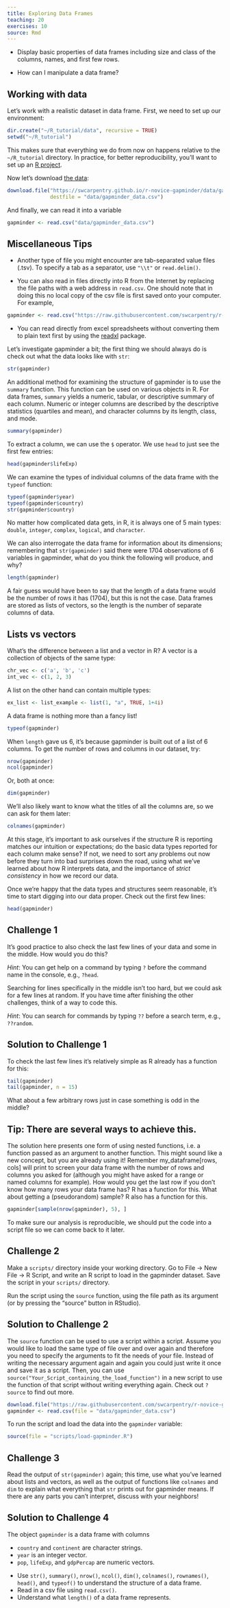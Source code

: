 ```yaml
---
title: Exploring Data Frames
teaching: 20
exercises: 10
source: Rmd
---
```


::::::::::::::::::::::::::::::::::::::: objectives

- Display basic properties of data frames including size and class of the columns, names, and first few rows.

::::::::::::::::::::::::::::::::::::::::::::::::::

:::::::::::::::::::::::::::::::::::::::: questions

- How can I manipulate a data frame?

::::::::::::::::::::::::::::::::::::::::::::::::::


## Working with data

Let's work with a realistic dataset in data frame. First, we need to set up our environment:

```r
dir.create("~/R_tutorial/data", recursive = TRUE)
setwd("~/R_tutorial")
```

This makes sure that everything we do from now on happens relative to the `~/R_tutorial` directory. In practice, for better reproducibility, you'll want to set up an [R project](learners/02-project-intro.Rmd).

Now let's download [the data](https://swcarpentry.github.io/r-novice-gapminder/data/gapminder_data.csv):

```r
download.file("https://swcarpentry.github.io/r-novice-gapminder/data/gapminder_data.csv",
              destfile = "data/gapminder_data.csv")
```

And finally, we can read it into a variable

```r
gapminder <- read.csv("data/gapminder_data.csv")
```

:::::::::::::::::::::::::::::::::::::::::  callout

## Miscellaneous Tips

- Another type of file you might encounter are tab-separated value files (.tsv). To specify a tab as a separator, use `"\\t"` or `read.delim()`.

- You can also read in files directly into R from the Internet by replacing the file paths with a web address in `read.csv`. One should note that in doing this no local copy of the csv file is first saved onto your computer. For example,

```r
gapminder <- read.csv("https://raw.githubusercontent.com/swcarpentry/r-novice-gapminder/gh-pages/_episodes_rmd/data/gapminder_data.csv")
```

- You can read directly from excel spreadsheets without
  converting them to plain text first by using the [readxl](https://cran.r-project.org/package=readxl) package.

::::::::::::::::::::::::::::::::::::::::::::::::::

Let's investigate gapminder a bit; the first thing we should always do is check
out what the data looks like with `str`:

```r
str(gapminder)
```

An additional method for examining the structure of gapminder is to use the `summary` function. This function can be used on various objects in R. For data frames, `summary` yields a numeric, tabular, or descriptive summary of each column. Numeric or integer columns are described by the descriptive statistics (quartiles and mean), and character columns by its length, class, and mode.

```r
summary(gapminder)
```

To extract a column, we can use the `$` operator. We use `head` to just see the first few entries:

```r
head(gapminder$lifeExp)
```

We can examine the types of individual columns of the data frame with the `typeof` function:

```r
typeof(gapminder$year)
typeof(gapminder$country)
str(gapminder$country)
```

No matter how complicated data gets, in R, it is always one of 5 main types: `double`, `integer`, `complex`, `logical`, and `character`.

We can also interrogate the data frame for information about its dimensions;
remembering that `str(gapminder)` said there were 1704 observations of 6
variables in gapminder, what do you think the following will produce, and why?

```r
length(gapminder)
```

A fair guess would have been to say that the length of a data frame would be the
number of rows it has (1704), but this is not the case. Data frames are stored as lists of vectors, so the length is the number of separate columns of data.

::: callout

## Lists vs vectors

What's the difference between a list and a vector in R? A vector is a collection of objects of the same type:

```r
chr_vec <- c('a', 'b', 'c')
int_vec <- c(1, 2, 3)
```

A list on the other hand can contain multiple types:

```r
ex_list <- list_example <- list(1, "a", TRUE, 1+4i)
```

:::

A data frame is nothing more than a fancy list!

```r
typeof(gapminder)
```

When `length` gave us 6, it's because gapminder is built out of a list of 6
columns. To get the number of rows and columns in our dataset, try:

```r
nrow(gapminder)
ncol(gapminder)
```

Or, both at once:

```r
dim(gapminder)
```

We'll also likely want to know what the titles of all the columns are, so we can
ask for them later:

```r
colnames(gapminder)
```

At this stage, it's important to ask ourselves if the structure R is reporting
matches our intuition or expectations; do the basic data types reported for each
column make sense? If not, we need to sort any problems out now before they turn
into bad surprises down the road, using what we've learned about how R
interprets data, and the importance of *strict consistency* in how we record our
data.

Once we're happy that the data types and structures seem reasonable, it's time
to start digging into our data proper. Check out the first few lines:

```r
head(gapminder)
```

:::::::::::::::::::::::::::::::::::::::  challenge

## Challenge 1

It's good practice to also check the last few lines of your data and some in the middle. How would you do this?

*Hint*: You can get help on a command by typing `?` before the command name in the console, e.g., `?head`.

Searching for lines specifically in the middle isn't too hard, but we could ask for a few lines at random. If you have time after finishing the other challenges, think of a way to code this.

*Hint*: You can search for commands by typing `??` before a search term, e.g., `??random`. 

:::::::::::::::  solution

## Solution to Challenge 1

To check the last few lines it's relatively simple as R already has a function for this:

```r
tail(gapminder)
tail(gapminder, n = 15)
```

What about a few arbitrary rows just in case something is odd in the middle?

## Tip: There are several ways to achieve this.

The solution here presents one form of using nested functions, i.e. a function passed as an argument to another function. This might sound like a new concept, but you are already using it!
Remember my\_dataframe[rows, cols] will print to screen your data frame with the number of rows and columns you asked for (although you might have asked for a range or named columns for example). How would you get the last row if you don't know how many rows your data frame has? R has a function for this. What about getting a (pseudorandom) sample? R also has a function for this.

```r
gapminder[sample(nrow(gapminder), 5), ]
```

:::::::::::::::::::::::::

::::::::::::::::::::::::::::::::::::::::::::::::::

To make sure our analysis is reproducible, we should put the code
into a script file so we can come back to it later.

:::::::::::::::::::::::::::::::::::::::  challenge

## Challenge 2

Make a `scripts/` directory inside your working directory. Go to File -> New File -> R Script, and write an R script to load in the gapminder dataset. Save the script in your `scripts/` directory.

Run the script using the `source` function, using the file path
as its argument (or by pressing the "source" button in RStudio).

:::::::::::::::  solution

## Solution to Challenge 2

The `source` function can be used to use a script within a script.
Assume you would like to load the same type of file over and over
again and therefore you need to specify the arguments to fit the
needs of your file. Instead of writing the necessary argument again
and again you could just write it once and save it as a script. Then,
you can use `source("Your_Script_containing_the_load_function")` in a new
script to use the function of that script without writing everything again.
Check out `?source` to find out more.

```r
download.file("https://raw.githubusercontent.com/swcarpentry/r-novice-gapminder/gh-pages/_episodes_rmd/data/gapminder_data.csv", destfile = "data/gapminder_data.csv")
gapminder <- read.csv(file = "data/gapminder_data.csv")
```

To run the script and load the data into the `gapminder` variable:

```r
source(file = "scripts/load-gapminder.R")
```

:::::::::::::::::::::::::

::::::::::::::::::::::::::::::::::::::::::::::::::

:::::::::::::::::::::::::::::::::::::::  challenge

## Challenge 3

Read the output of `str(gapminder)` again;
this time, use what you've learned about lists and vectors,
as well as the output of functions like `colnames` and `dim`
to explain what everything that `str` prints out for gapminder means.
If there are any parts you can't interpret, discuss with your neighbors!

:::::::::::::::  solution

## Solution to Challenge 4

The object `gapminder` is a data frame with columns

- `country` and `continent` are character strings.
- `year` is an integer vector.
- `pop`, `lifeExp`, and `gdpPercap` are numeric vectors.

:::::::::::::::::::::::::

::::::::::::::::::::::::::::::::::::::::::::::::::

:::::::::::::::::::::::::::::::::::::::: keypoints

- Use `str()`, `summary()`, `nrow()`, `ncol()`, `dim()`, `colnames()`, `rownames()`, `head()`, and `typeof()` to understand the structure of a data frame.
- Read in a csv file using `read.csv()`.
- Understand what `length()` of a data frame represents.

::::::::::::::::::::::::::::::::::::::::::::::::::


